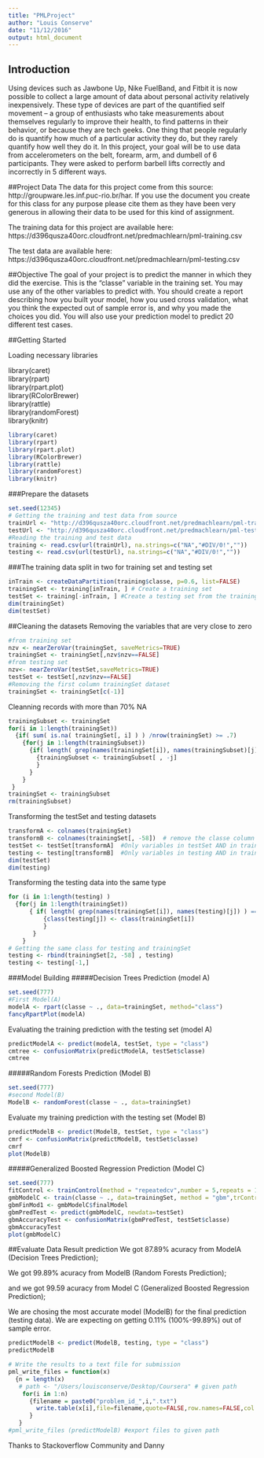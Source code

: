 ```yaml
---
title: "PMLProject"
author: "Louis Conserve"
date: "11/12/2016"
output: html_document
---
```



## Introduction
Using devices such as Jawbone Up, Nike FuelBand, and Fitbit it is now possible to collect a large amount of data about personal activity relatively inexpensively. These type of devices are part of the quantified self movement – a group of enthusiasts who take measurements about themselves regularly to improve their health, to find patterns in their behavior, or because they are tech geeks. One thing that people regularly do is quantify how much of a particular activity they do, but they rarely quantify how well they do it. In this project, your goal will be to use data from accelerometers on the belt, forearm, arm, and dumbell of 6 participants. They were asked to perform barbell lifts correctly and incorrectly in 5 different ways. 

##Project Data
The data for this project come from this source: http://groupware.les.inf.puc-rio.br/har. If you use the document you create for this class for any purpose please cite them as they have been very generous in allowing their data to be used for this kind of assignment.

The training data for this project are available here: https://d396qusza40orc.cloudfront.net/predmachlearn/pml-training.csv

The test data are available here: https://d396qusza40orc.cloudfront.net/predmachlearn/pml-testing.csv

##Objective
The goal of your project is to predict the manner in which they did the exercise. This is the “classe” variable in the training set. You may use any of the other variables to predict with. You should create a report describing how you built your model, how you used cross validation, what you think the expected out of sample error is, and why you made the choices you did. You will also use your prediction model to predict 20 different test cases.

##Getting Started

Loading necessary libraries 

library(caret)    
library(rpart)    
library(rpart.plot)   
library(RColorBrewer)   
library(rattle)   
library(randomForest)   
library(knitr)   

```r
library(caret)
library(rpart)
library(rpart.plot)
library(RColorBrewer)
library(rattle)
library(randomForest)
library(knitr)
```
###Prepare the datasets

```r
set.seed(12345)
# Getting the training and test data from source
trainUrl <- "http://d396qusza40orc.cloudfront.net/predmachlearn/pml-training.csv"
testUrl <- "http://d396qusza40orc.cloudfront.net/predmachlearn/pml-testing.csv"
#Reading the training and test data
training <- read.csv(url(trainUrl), na.strings=c("NA","#DIV/0!",""))
testing <- read.csv(url(testUrl), na.strings=c("NA","#DIV/0!",""))
```

###The training data split in two for training set and testing set
```r
inTrain <- createDataPartition(training$classe, p=0.6, list=FALSE)
trainingSet <- training[inTrain, ] # Create a training set
testSet <- training[-inTrain, ] #Create a testing set from the training data
dim(trainingSet)
dim(testSet)
```

##Cleaning the datasets
Removing the variables that are very close to zero
```r
#from training set
nzv <- nearZeroVar(trainingSet, saveMetrics=TRUE)
trainingSet <- trainingSet[,nzv$nzv==FALSE]
#from testing set
nzv<- nearZeroVar(testSet,saveMetrics=TRUE)
testSet <- testSet[,nzv$nzv==FALSE]
#Removing the first column trainingSet dataset
trainingSet <- trainingSet[c(-1)]
```
Cleanning records with more than 70% NA
```r
trainingSubset <- trainingSet
for(i in 1:length(trainingSet)) 
  {if( sum( is.na( trainingSet[, i] ) ) /nrow(trainingSet) >= .7) 
    {for(j in 1:length(trainingSubset)) 
      {if( length( grep(names(trainingSet[i]), names(trainingSubset)[j]) ) == 1)  
        {trainingSubset <- trainingSubset[ , -j]
        }   
      } 
    }
 }
trainingSet <- trainingSubset
rm(trainingSubset)
```
Transforming the testSet and testing datasets
```r
transformA <- colnames(trainingSet)
transformB <- colnames(trainingSet[, -58])  # remove the classe column
testSet <- testSet[transformA]  #Only variables in testSet AND in trainingSet are kept
testing <- testing[transformB]  #Only variables in testing AND in trainingSet are kept
dim(testSet)
dim(testing)
```
Transforming the testing data into the same type
```r
for (i in 1:length(testing) ) 
  {for(j in 1:length(trainingSet)) 
      { if( length( grep(names(trainingSet[i]), names(testing)[j]) ) == 1)  
          {class(testing[j]) <- class(trainingSet[i])
          }      
       }      
    }
# Getting the same class for testing and trainingSet
testing <- rbind(trainingSet[2, -58] , testing)
testing <- testing[-1,]
```
###Model Building 
#####Decision Trees Prediction (model A)
```r
set.seed(777)
#First Model(A)
modelA <- rpart(classe ~ ., data=trainingSet, method="class")
fancyRpartPlot(modelA)
```

Evaluating the training prediction with the testing set (model A)
```r
predictModelA <- predict(modelA, testSet, type = "class")
cmtree <- confusionMatrix(predictModelA, testSet$classe)
cmtree
```

#####Random Forests Prediction (Model B)
```r
set.seed(777)
#second Model(B)
ModelB <- randomForest(classe ~ ., data=trainingSet)
```

Evaluate my training prediction with the testing set (Model B)
```r
predictModelB <- predict(ModelB, testSet, type = "class")
cmrf <- confusionMatrix(predictModelB, testSet$classe)
cmrf
plot(ModelB)
```

#####Generalized Boosted Regression Prediction (Model C)
```r
set.seed(777)
fitControl <- trainControl(method = "repeatedcv",number = 5,repeats = 1)
gmbModelC <- train(classe ~ ., data=trainingSet, method = "gbm",trControl = fitControl,verbose = FALSE)
gbmFinMod1 <- gmbModelC$finalModel
gbmPredTest <- predict(gmbModelC, newdata=testSet)
gbmAccuracyTest <- confusionMatrix(gbmPredTest, testSet$classe)
gbmAccuracyTest
plot(gmbModelC)
```
 
##Evaluate Data Result prediction 
We got 87.89% acuracy from ModelA (Decision Trees Prediction);

We got 99.89% acuracy from ModelB (Random Forests Prediction);

and we got 99.59 acuracy from Model C (Generalized Boosted Regression Prediction);

We are chosing the most accurate model (ModelB) for the final prediction (testing data). We are expecting on getting 0.11% (100%-99.89%) out of sample error.
```r
predictModelB <- predict(ModelB, testing, type = "class")
predictModelB 

# Write the results to a text file for submission
pml_write_files = function(x)
  {n = length(x)
   # path <- "/Users/louisconserve/Desktop/Coursera" # given path
    for(i in 1:n)
      {filename = paste0("problem_id_",i,".txt")
        write.table(x[i],file=filename,quote=FALSE,row.names=FALSE,col.names=FALSE)
      }
   }
#pml_write_files (predictModelB) #export files to given path
```

Thanks to Stackoverflow Community and Danny
